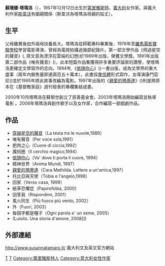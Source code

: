 '''蘇珊娜·塔瑪洛'''（{{lang|it|Susanna Tamaro}}），1957年12月12日出生於[[第里雅斯特|第里雅斯特]]，[[義大利|義大利]]女作家。與義大利作家[[斯韋沃|斯韋沃]]有姻親關係（斯韋沃為塔瑪洛母親的姑丈）。

== 生平 ==

父母離異後由外祖母扶養長大。塔瑪洛從師範專科畢業後，1976年至[[羅馬電影實驗學校|羅馬電影實驗學校]]學習電影導演，曾經為電視拍攝過幾部紀錄片。第一部文學作品《飛過星空的聲音》({{lang|it|La testa tra le nuvole}}, 原文意為漂浮在雲端的幻想)於1989年出版，榮獲{{lang|it|Elsa Morante}}文學獎。1991年出版第二部作品《唯有聲音》({{lang|it|Per voce sola}})，此本短篇作品集獲得許多重要評論家的讚譽，使塔瑪洛更確定文學寫作的志向。1994年,《[[依隨你心|依隨你心]]》({{lang|it|Va' dove ti porta il cuore}})一書出版，成為文學界的重大盛事（兩年內銷售量即達兩百五十萬本）。此書採[[書信體|書信體]]形式寫作，女導演康門契尼({{lang|it|Cristina Comencini}})並於1995年將此故事改編為電影。1997年出版的《[[親愛的瑪蒂達|親愛的瑪蒂達]]》({{lang|it|Cara Mathilda}})則是將原本在《基督教家庭》週刊發表的專欄集結成書。

2000年10月塔瑪洛在蘇黎世創立了{{lang|it|La fondazione Tamaro}}慈善基金會。2003年塔瑪洛開始編寫並執導電影 {{lang|it|[[Nel_mio_amore|Nel mio amore]]}}。2006年塔瑪洛與創作歌手{{lang|it|Grazia Di Michele}}以及女作家{{lang|it|Sandra Cisnereos}}，合作編寫一部戲劇作品。

== 作品 ==
* [[穿越星空的聲音|穿越星空的聲音]]（La testa tra le nuvole,1989）
* 唯有聲音（Per voce sola,1991）
* 肥肉之心（Cuore di ciccia,1992）
* 魔術圈（Il cerchio magico,1994）
* [[依隨你心|依隨你心]]（Va' dove ti porta il cuore, 1994）
* 精神世界（Anima Mundi, 1997）
* [[親愛的瑪蒂達|親愛的瑪蒂達]]（Cara Mathilda. Lettere a un'amica,1997）
* 托比亞與天使（Tobia e l'angelo,1998）
* 回家（Verso casa, 1999）
* 紙草恐懼症（Papirofobia, 2000）
* 回答我（Rispondimi, 2001）
* 風火同生（Più fuoco più vento, 2002）
* 外（Fuori, 2003）
* 每個字都是種子（Ogni parola e` un seme, 2005）
*(Luisito. Una storia d'amore, 2008]])

== 外部連結 ==
{{Wikiquote}}
http://www.susannatamaro.it/ {{Wayback|url=http://www.susannatamaro.it/ |date=20150629081420 }} 義大利文及英文官方網站

{{Authority control}}
[[Category:意大利小说家|T]]
[[Category:1957年出生|T]]
[[Category:第里雅斯特人|Category:第里雅斯特人]]
[[Category:意大利女性作家|Category:意大利女性作家]]